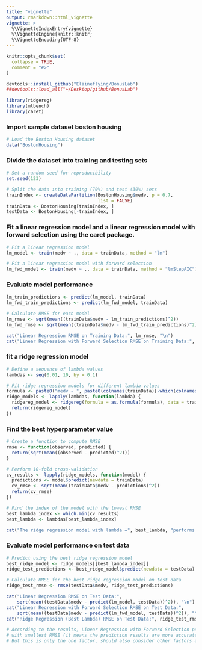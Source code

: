 ```yaml
---
title: "vignette"
output: rmarkdown::html_vignette
vignette: >
  %\VignetteIndexEntry{vignette}
  %\VignetteEngine{knitr::knitr}
  %\VignetteEncoding{UTF-8}
---
```


```r
knitr::opts_chunk$set(
  collapse = TRUE,
  comment = "#>"
)
```

```r
devtools::install_github("Elaineflying/BonusLab")
##devtools::load_all("~/Desktop/github/BonusLab")

library(ridgereg)
library(mlbench)
library(caret)

```

### Import sample dataset boston housing 
```r
# Load the Boston Housing dataset
data("BostonHousing")
```

### Divide the dataset into training and testing sets
```r
# Set a random seed for reproducibility
set.seed(123)

# Split the data into training (70%) and test (30%) sets
trainIndex <- createDataPartition(BostonHousing$medv, p = 0.7, 
                                  list = FALSE)
trainData <- BostonHousing[trainIndex, ]
testData <- BostonHousing[-trainIndex, ]
```

### Fit a linear regression model and a linear regression model with forward selection using the caret package.
```r
# Fit a linear regression model
lm_model <- train(medv ~ ., data = trainData, method = "lm")

# Fit a linear regression model with forward selection
lm_fwd_model <- train(medv ~ ., data = trainData, method = "lmStepAIC")
```

### Evaluate model performance
```r
lm_train_predictions <- predict(lm_model, trainData)
lm_fwd_train_predictions <- predict(lm_fwd_model, trainData)

# Calculate RMSE for each model
lm_rmse <- sqrt(mean((trainData$medv - lm_train_predictions)^2))
lm_fwd_rmse <- sqrt(mean((trainData$medv - lm_fwd_train_predictions)^2))

cat("Linear Regression RMSE on Training Data:", lm_rmse, "\n")
cat("Linear Regression with Forward Selection RMSE on Training Data:", lm_fwd_rmse, "\n")
```

### fit a ridge regression model
```r
# Define a sequence of lambda values
lambdas <- seq(0.01, 10, by = 0.1)

# Fit ridge regression models for different lambda values
formula <- paste0("medv ~ ", paste0(colnames(trainData)[-which(colnames(trainData) %in% c('medv'))], collapse = " + "))
ridge_models <- lapply(lambdas, function(lambda) {
  ridgereg_model <- ridgereg(formula = as.formula(formula), data = trainData, lambda)
  return(ridgereg_model)
})
```

### Find the best hyperparameter value
```r
# Create a function to compute RMSE
rmse <- function(observed, predicted) {
  return(sqrt(mean((observed - predicted)^2)))
}

# Perform 10-fold cross-validation
cv_results <- lapply(ridge_models, function(model) {
  predictions <- model$predict(newdata = trainData)
  cv_rmse <- sqrt(mean((trainData$medv - predictions)^2))
  return(cv_rmse)
})

# Find the index of the model with the lowest RMSE
best_lambda_index <- which.min(cv_results)
best_lambda <- lambdas[best_lambda_index]

cat("The ridge regression model with lambda =", best_lambda, "performs well on the test data.")
```

### Evaluate model performance on test data
```r
# Predict using the best ridge regression model
best_ridge_model <- ridge_models[[best_lambda_index]]
ridge_test_predictions <- best_ridge_model$predict(newdata = testData)

# Calculate RMSE for the best ridge regression model on test data
ridge_test_rmse <- rmse(testData$medv, ridge_test_predictions)

cat("Linear Regression RMSE on Test Data:", 
    sqrt(mean((testData$medv - predict(lm_model, testData))^2)), "\n")
cat("Linear Regression with Forward Selection RMSE on Test Data:", 
    sqrt(mean((testData$medv - predict(lm_fwd_model, testData))^2)), "\n")
cat("Ridge Regression (Best Lambda) RMSE on Test Data:", ridge_test_rmse, "\n")

# According to the results, Linear Regression with Forward Selection performs well 
# with smallest RMSE (it means the prediction results are more accurate compared with other two models). 
# But this is only the one factor, should also consider other factors as well.
```
